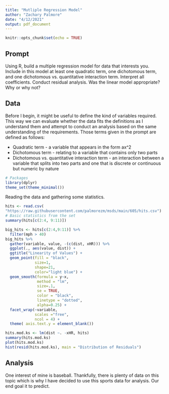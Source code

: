 ```yaml
---
title: "Mutliple Regression Model"
author: "Zachary Palmore"
date: "4/12/2021"
output: pdf_document
---
```


```r
knitr::opts_chunk$set(echo = TRUE)
```

## Prompt
	
Using R, build a multiple regression model for data that interests you.  Include in this model at least one quadratic term, one dichotomous term, and one dichotomous vs. quantitative interaction term.  Interpret all coefficients. Conduct residual analysis.  Was the linear model appropriate? Why or why not?

## Data

Before I begin, it might be useful to define the kind of variables required. This way we can evaluate whether the data fits the definitions as I understand them and attempt to conduct an analysis based on the same understanding of the requirements. Those terms given in the prompt are defined as follows:

 * Quadratic term - a variable that appears in the form ax^2
 * Dichotomous term - relating to a variable that contains only two parts 
 * Dichotomous vs. quantitative interaction term - an interaction between a variable that splits into two parts and one that is discrete or continuous but numeric by nature 
      

```r
# Packages
library(dplyr)
theme_set(theme_minimal())
```

Reading the data and gathering some statistics.

```r
hits <- read.csv(
"https://raw.githubusercontent.com/palmorezm/msds/main/605/hits.csv")
# Basic statistics from the set 
summary(hits[c(2:4, 9:11)])
```



```r
big_hits <- hits[c(2:4,9:11)] %>% 
  filter(mph > 40) 
big_hits %>% 
  gather(variable, value, -(c(dist, xHR))) %>%
  ggplot(., aes(value, dist)) + 
  ggtitle("Linearity of Values") + 
  geom_point(fill = "black",
             size=1, 
             shape=21, 
             color="light blue") + 
  geom_smooth(formula = y~x, 
              method = "lm", 
              size=.1,
              se = TRUE,
              color = "black", 
              linetype = "dotted", 
              alpha=0.25) + 
  facet_wrap(~variable, 
             scales ="free",
             ncol = 4) +
  theme( axis.text.y = element_blank())
```


```r
hits.mod.ks <- lm(dist ~. -xHR, hits)
summary(hits.mod.ks)
plot(hits.mod.ks) 
hist(resid(hits.mod.ks), main = "Distribution of Residuals")
```




## Analysis

One interest of mine is baseball. Thankfully, there is plenty of data on this topic which is why I have decided to use this sports data for analysis. Our end goal it to predict. 





